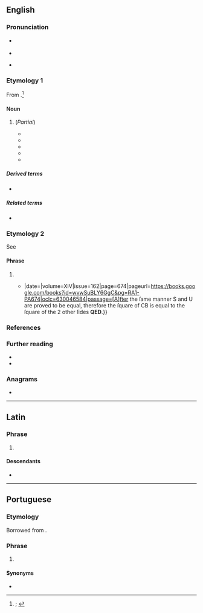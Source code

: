 {{also|Q.E.D.}}
==English==

===Pronunciation===
* {{a|RP}} {{IPA|en|/ˌkjuːiːˈdiː/}}
* {{audio|en|En-uk-QED.oga|Audio (RP)}}
* {{a|GA}} {{IPA|en|/ˌkjuˌiˈdi/}}

===Etymology 1===
From {{m|en|quantum electrodynamics|q(uantum) e(lectro)d(ynamics)}}.<ref>{{R:OED Online|pos=''n.{{sup|2}}''|noformat=yes|id=268897|date=December 2007|nodot=yes}}; {{R:Lexico|pos=abbrev}}</ref>

====Noun====
{{en-noun|-}}

# {{lb|en|physics}} (''Partial'') {{initialism of|en|quantum electrodynamics|nocap=1}}
#* {{quote-book|en|author=W. B. Atwood|chapter=Lepton Nucleon Scattering|editor=Ann Mosher|title=Proceedings of Summer Institute on Particle Physics: July 9–20, 1979: Quantum Chromodynamics|series=SLAC Report|location=Springfield, Va.|publisher={{w|National Technical Information Service}}, [[w:United States Department of Commerce|U.S. Department of Commerce]]|month=January|year=1980|section=part I (Lectures), section 3.1 (The General Scheme)|page=26|pageurl=https://books.google.com/books?id=yPQnAQAAIAAJ&pg=PA26|column=1|oclc=918290331|passage=QCD is a theory of quark interactions much analogous to '''QED''': the interaction is carried by "gluons" (analogous to photons) which couple to the "color" (analogous to charge) of the quarks.}}
#* {{quote-book|en|author=A[nthony] Zee|authorlink=Anthony Zee|chapter=Introduction to the 2006 Edition|mainauthor=[[w:Richard Feynman|Richard P[hillips] Feynman]]|title={{w|QED: The Strange Theory of Light and Matter}}|series=Princeton Science Library|location=Princeton, N.J.; Woodstock, Oxfordshire|publisher={{w|Princeton University Press}}|year=2006|page=xii|pageurl=https://books.google.com/books?id=2o2JfTDiA40C&pg=PR12|isbn=978-0-691-12717-0|passage=By the way, these days '''QED''' is considered a relatively simple example of a quantum field theory.}}
#* {{quote-book|en|author=Brian Cox|authorlink=Brian Cox (physicist)|author2=Jeff Forshaw|authorlink2=Jeff Forshaw|chapter=Interaction|title=The Quantum Universe: Everything that Can Happen Does Happen|location=London|publisher=[[w:Penguin Books|Allen Lane]]|year=2011|page=176|pageurl=https://books.google.com/books?id=sMZWo90635oC&pg=PP221|isbn=978-1-84614-432-5|passage='''QED''' is the theory that explains how electrically charged particles, like electrons, interact with each other and with particles of light (photons). [...] Pretty much everything else&nbsp;– certainly everything you see and feel around you&nbsp;– is explained at the deepest known level by '''QED'''. Matter, light, electricity and magnetism&nbsp;– it is all '''QED'''.}}
#* {{quote-book|en|author=Abdus Salam|authorlink=Abdus Salam|chapter=Quantum Electrodynamics|editor=David L. Andrews|title=Photonics: Scientific Foundations, Technology and Applications: Fundamentals of Photonics and Physics|location=Hoboken, N.J.|publisher=[[w:Wiley (publisher)|John Wiley & Sons]]|year=2015|volume=I|section=section 8.10 (Resonance Energy Transfer)|page=271|pageurl=https://books.google.com/books?id=q7stBgAAQBAJ&pg=PA271|isbn=978-1-118-22553-0|passage=Finally, there is still plenty of room to employ and apply '''QED''' theory for predictive purposes, by proposing new phenomena, especially within the realm of photonics, thereby ensuring '''QED''' remains relevant to current and future generations of researchers working in chemical physics.}}
#* {{quote-book|en|author=James Everitt|chapter=The Aim and Approach|title=A Wave Theory of Universal Resonance: The Physical Basis of Quantum Electro-dynamics in the Cohesive Mechanics of a Unitary Universal Field|location=[Munich, Bavaria]|publisher=GRIN Verlag|year=2018|volume=1|page=12|pageurl=https://books.google.com/books?id=cwdQDwAAQBAJ&pg=PA12|isbn=978-3-668-65552-2|passage=The aim of this work is essentially twofold: to establish the conception and thus model of a 'unitary universal cohesive field' from 'first principles' within which existing theories, primarily '''QED''' and the foundation of its approach, may be understood both in principle and therefore from any abstruse mathematical perspective extrapolated from it; [...]}}

=====Derived terms=====
* {{l|en|qQED|t=quenched quantum electrodynamics}}

=====Related terms=====
* {{l|en|QCD|t=(partial) initialism of {{m|en|quantum chromodynamics}}}}

===Etymology 2===
See {{m|en|Q.E.D.}}

====Phrase====
{{en-phrase}}

# {{alternative form of|en|Q.E.D.|t=''initialism of'' '''[[quod erat demonstrandum]]'''}}
#* {{quote-journal|en|author=Mr. Ash|title=A New and Easy Way of Demonstrating Some Propositions in {{w|Euclid}} |journal=[[w:Philosophical Transactions of the Royal Society|Philosophical Transactions: Giving Some Accompt of the Present Undertakings, Studies and Labours of the Ingenious in Many Considerable Parts of the World]]|location=London|publisher=Printed by T. R. for John Martyn, printer to the {{w|Royal Society}}; {{...|at the Bell in St. Pauls Church-Yard.}}|date={{J2G|20 August 1684}}|volume=XIV|issue=162|page=674|pageurl=https://books.google.com/books?id=wvwSuBLY6GgC&pg=RA1-PA674|oclc=630046584|passage=[A]fter the ſame manner S and U are proved to be equal, therefore the ſquare of CB is equal to the ſquare of the 2 other ſides '''QED'''.}}

===References===
<references />

===Further reading===
* {{pedia|quantum electrodynamics}}
* {{pedia|Q.E.D.}}

===Anagrams===
* {{anagrams|en|a=deq|DEQ}}

----

==Latin==
{{wikipedia|lang=la}}

===Phrase===
{{head|la|phrase}}

# {{l|en|QED|gloss=quod erat demonstrandum}} {{initialism of|la|quod erat demonstrandum}}

====Descendants====
* {{desc|en|QED|gloss=quod erat demonstrandum}}

----

==Portuguese==

===Etymology===
Borrowed from {{bor|pt|la|QED}}.

===Phrase===
{{pt-phrase}}

# {{lb|pt|science}} {{l|en|QED}}

====Synonyms====
* {{l|pt|CQD}}